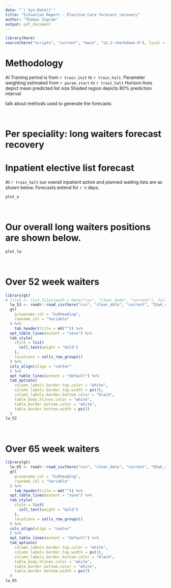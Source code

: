 ```yaml
---
date: "`r Sys.Date()`"
title: "Situation Report - Elective Care forecast recovery"
author: "Thomas Ingram"
output: pdf_document
---
```


```r
library(here)
source(here("scripts", "current", "main", "v2.2-rmarkdown.R"), local = knitr::knit_global())
```



# Methodology

AI Training period is from `r train_init` to `r train_halt`.
Parameter weighting estimated from `r param_start` to `r train_halt`
Horizon lines depict mean predicted list size
Shaded region depicts 80% prediction interval
                              
talk about methods used to generate the forecasts

<br>

# Per speciality: long waiters forecast recovery

# Inpatient elective list forecast

At `r train_halt` our overall inpatient active and planned waiting lists are as shown below. Forecasts extend for `r h` days.

``` r
plot_o
```

<br>

# Our overall long waiters positions are shown below.

``` r
plot_lw
```

<br>

# Over 52 week waiters

``` r
library(gt)
# files <- list.files(path = here("csv", "clear_date", "current"), full.names = TRUE)
  lw_52 <- readr::read_csv(here("csv", "clear_date", "current", "52wk_clear_dates.csv")) %>%
  gt(
    groupname_col = "Subheading",
    rowname_col = "Variable"
  ) %>%
    tab_header(title = md("")) %>%
  opt_table_lines(extent = "none") %>%
  tab_style(
    style = list(
      cell_text(weight = "bold")
    ),
    locations = cells_row_groups()
  ) %>%
  cols_align(align = "center"
  ) %>%
  opt_table_lines(extent = "default") %>%
  tab_options(
    column_labels.border.top.color = "white",
    column_labels.border.top.width = px(3),
    column_labels.border.bottom.color = "black",
    table_body.hlines.color = "white",
    table.border.bottom.color = "white",
    table.border.bottom.width = px(3)
  )
lw_52

```

<br>

# Over 65 week waiters
``` r
library(gt)
  lw_65 <- readr::read_csv(here("csv", "clear_date", "current", "65wk_clear_dates.csv")) %>%
  gt(
    groupname_col = "Subheading",
    rowname_col = "Variable"
  ) %>%
    tab_header(title = md("")) %>%
  opt_table_lines(extent = "none") %>%
  tab_style(
    style = list(
      cell_text(weight = "bold")
    ),
    locations = cells_row_groups()
  ) %>%
  cols_align(align = "center"
  ) %>%
  opt_table_lines(extent = "default") %>%
  tab_options(
    column_labels.border.top.color = "white",
    column_labels.border.top.width = px(3),
    column_labels.border.bottom.color = "black",
    table_body.hlines.color = "white",
    table.border.bottom.color = "white",
    table.border.bottom.width = px(3)
  )
lw_65

```

